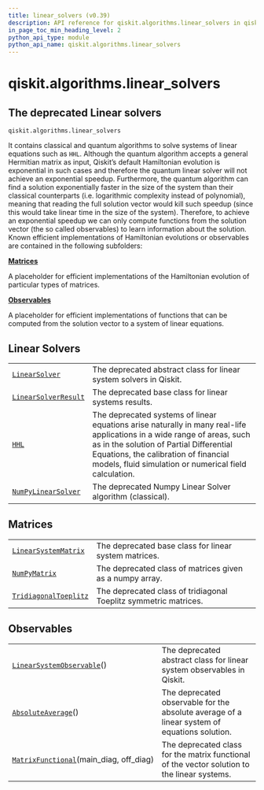 ```yaml
---
title: linear_solvers (v0.39)
description: API reference for qiskit.algorithms.linear_solvers in qiskit v0.39
in_page_toc_min_heading_level: 2
python_api_type: module
python_api_name: qiskit.algorithms.linear_solvers
---
```


<span id="module-qiskit.algorithms.linear_solvers" />

<span id="qiskit-algorithms-linear-solvers" />

# qiskit.algorithms.linear\_solvers

<span id="the-deprecated-linear-solvers-qiskit-algorithms-linear-solvers" />

## The deprecated Linear solvers

`qiskit.algorithms.linear_solvers`

It contains classical and quantum algorithms to solve systems of linear equations such as `HHL`. Although the quantum algorithm accepts a general Hermitian matrix as input, Qiskit’s default Hamiltonian evolution is exponential in such cases and therefore the quantum linear solver will not achieve an exponential speedup. Furthermore, the quantum algorithm can find a solution exponentially faster in the size of the system than their classical counterparts (i.e. logarithmic complexity instead of polynomial), meaning that reading the full solution vector would kill such speedup (since this would take linear time in the size of the system). Therefore, to achieve an exponential speedup we can only compute functions from the solution vector (the so called observables) to learn information about the solution. Known efficient implementations of Hamiltonian evolutions or observables are contained in the following subfolders:

**[Matrices](#matrices)**

A placeholder for efficient implementations of the Hamiltonian evolution of particular types of matrices.

**[Observables](#observables)**

A placeholder for efficient implementations of functions that can be computed from the solution vector to a system of linear equations.

## Linear Solvers

|                                                                                                                                   |                                                                                                                                                                                                                                                                      |
| --------------------------------------------------------------------------------------------------------------------------------- | -------------------------------------------------------------------------------------------------------------------------------------------------------------------------------------------------------------------------------------------------------------------- |
| [`LinearSolver`](qiskit.algorithms.linear_solvers.LinearSolver "qiskit.algorithms.linear_solvers.LinearSolver")                   | The deprecated abstract class for linear system solvers in Qiskit.                                                                                                                                                                                                   |
| [`LinearSolverResult`](qiskit.algorithms.linear_solvers.LinearSolverResult "qiskit.algorithms.linear_solvers.LinearSolverResult") | The deprecated base class for linear systems results.                                                                                                                                                                                                                |
| [`HHL`](qiskit.algorithms.linear_solvers.HHL "qiskit.algorithms.linear_solvers.HHL")                                              | The deprecated systems of linear equations arise naturally in many real-life applications in a wide range of areas, such as in the solution of Partial Differential Equations, the calibration of financial models, fluid simulation or numerical field calculation. |
| [`NumPyLinearSolver`](qiskit.algorithms.linear_solvers.NumPyLinearSolver "qiskit.algorithms.linear_solvers.NumPyLinearSolver")    | The deprecated Numpy Linear Solver algorithm (classical).                                                                                                                                                                                                            |

## Matrices

|                                                                                                                                      |                                                                  |
| ------------------------------------------------------------------------------------------------------------------------------------ | ---------------------------------------------------------------- |
| [`LinearSystemMatrix`](qiskit.algorithms.linear_solvers.LinearSystemMatrix "qiskit.algorithms.linear_solvers.LinearSystemMatrix")    | The deprecated base class for linear system matrices.            |
| [`NumPyMatrix`](qiskit.algorithms.linear_solvers.NumPyMatrix "qiskit.algorithms.linear_solvers.NumPyMatrix")                         | The deprecated class of matrices given as a numpy array.         |
| [`TridiagonalToeplitz`](qiskit.algorithms.linear_solvers.TridiagonalToeplitz "qiskit.algorithms.linear_solvers.TridiagonalToeplitz") | The deprecated class of tridiagonal Toeplitz symmetric matrices. |

## Observables

|                                                                                                                                                    |                                                                                              |
| -------------------------------------------------------------------------------------------------------------------------------------------------- | -------------------------------------------------------------------------------------------- |
| [`LinearSystemObservable`](qiskit.algorithms.linear_solvers.LinearSystemObservable "qiskit.algorithms.linear_solvers.LinearSystemObservable")()    | The deprecated abstract class for linear system observables in Qiskit.                       |
| [`AbsoluteAverage`](qiskit.algorithms.linear_solvers.AbsoluteAverage "qiskit.algorithms.linear_solvers.AbsoluteAverage")()                         | The deprecated observable for the absolute average of a linear system of equations solution. |
| [`MatrixFunctional`](qiskit.algorithms.linear_solvers.MatrixFunctional "qiskit.algorithms.linear_solvers.MatrixFunctional")(main\_diag, off\_diag) | The deprecated class for the matrix functional of the vector solution to the linear systems. |

